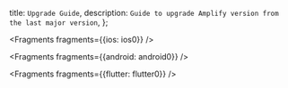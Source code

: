   title: `Upgrade Guide`,
  description: `Guide to upgrade Amplify version from the last major version`,
};


<Fragments fragments={{ios: ios0}} />


<Fragments fragments={{android: android0}} />


<Fragments fragments={{flutter: flutter0}} />
